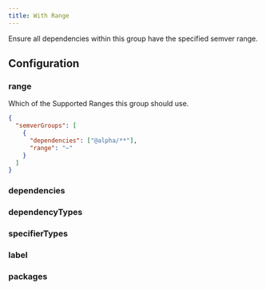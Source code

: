 ```yaml
---
title: With Range
---
```



Ensure all dependencies within this group have the specified semver range.

## Configuration

### range <Badge text="Required" variant="danger" />

Which of the Supported Ranges this group should use.

```json title=".syncpackrc.json"
{
  "semverGroups": [
    {
      "dependencies": ["@alpha/**"],
      "range": "~"
    }
  ]
}
```

### dependencies

<Dependencies />

### dependencyTypes

<DependencyTypes />

### specifierTypes

<SpecifierTypes />

### label

<Label />

### packages

<Packages />
